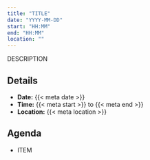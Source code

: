 ```yaml
---
title: "TITLE"
date: "YYYY-MM-DD"
start: "HH:MM"
end: "HH:MM"
location: ""
---
```


DESCRIPTION

## Details

-   **Date:** {{< meta date >}}
-   **Time:** {{< meta start >}} to {{< meta end >}}
-   **Location:** {{< meta location >}}

## Agenda

- ITEM
